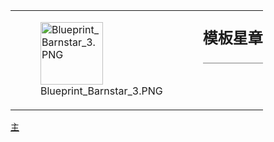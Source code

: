 {| style="border: 1px solid {{{border|gray}}}; background-color: {{{color|#fdffe7}}};"
|rowspan="2" valign="top" | [[File:Blueprint Barnstar 3.PNG|100px]]
|rowspan="2" |
|style="font-size: x-large; padding: 0; vertical-align: bottom; height: 1.1em;" | '''模板星章'''
|-
|style="vertical-align: top; border-top: 1px solid gray;" | {{{1}}}
|}<noinclude>
[[Category:維基星章模板|主]]
</noinclude>